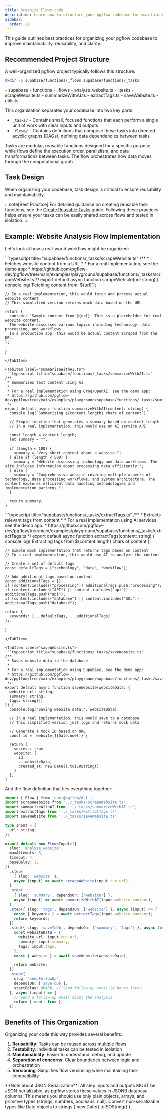 ```yaml
---
title: Organize Flows code
description: Learn how to structure your pgflow codebase for maintainability and reusability
sidebar:
  order: 20
---
```



<NotProductionReady />

This guide outlines best practices for organizing your pgflow codebase to improve maintainability, reusability, and clarity.

## Recommended Project Structure

A well-organized pgflow project typically follows this structure:

```bash frame="none"
mkdir -p supabase/functions/_flows supabase/functions/_tasks
```

<FileTree>
- supabase
  - functions
    - _flows
      - analyze_website.ts
    - _tasks
      - scrapeWebsite.ts
      - summarizeWithAI.ts
      - extractTags.ts
      - saveWebsite.ts
    - utils.ts
</FileTree>

This organization separates your codebase into two key parts:

- `_tasks/` - Contains small, focused functions that each perform a single unit of work with clear inputs and outputs
- `_flows/` - Contains definitions that compose these tasks into directed acyclic graphs (DAGs), defining data dependencies between tasks

Tasks are modular, reusable functions designed for a specific purpose, while flows define the execution order, parallelism, and data transformations between tasks. The flow orchestrates how data moves through the computational graph.

## Task Design

When organizing your codebase, task design is critical to ensure reusability and maintainability.

:::note[Best Practice]
For detailed guidance on creating reusable task functions, see the [Create Reusable Tasks](/how-to/create-reusable-tasks/) guide. Following these practices helps ensure your tasks can be easily shared across flows and tested in isolation.
:::

## Example: Website Analysis Flow Implementation

Let's look at how a real-world workflow might be organized:

<Tabs>
  <TabItem label="scrapeWebsite.ts">
  ```typescript title="supabase/functions/_tasks/scrapeWebsite.ts"
  /**
   * Fetches website content from a URL
   *
   * For a real implementation, see the demo app:
   * https://github.com/pgflow-dev/pgflow/tree/main/examples/playground/supabase/functions/_tasks/scrapeWebsite.ts
   */
  export default async function scrapeWebsite(url: string) {
    console.log(`Fetching content from: ${url}`);

    // In a real implementation, this would fetch and process actual website content
    // This simplified version returns mock data based on the URL

    return {
      content: `Sample content from ${url}. This is a placeholder for real website content.
      The website discusses various topics including technology, data processing, and workflows.
      In a production app, this would be actual content scraped from the URL.`
    };
  }
  ```
  </TabItem>

  <TabItem label="summarizeWithAI.ts">
  ```typescript title="supabase/functions/_tasks/summarizeWithAI.ts"
  /**
   * Summarizes text content using AI
   *
   * For a real implementation using Groq/OpenAI, see the demo app:
   * https://github.com/pgflow-dev/pgflow/tree/main/examples/playground/supabase/functions/_tasks/summarizeWithAI.ts
   */
  export default async function summarizeWithAI(content: string) {
    console.log(`Summarizing ${content.length} chars of content`);

    // Simple function that generates a summary based on content length
    // In a real implementation, this would use an AI service API

    const length = content.length;
    let summary = "";

    if (length < 100) {
      summary = "Very short content about a website.";
    } else if (length < 500) {
      summary = "Website discussing technology and data workflows. The site includes information about processing data efficiently.";
    } else {
      summary = "Comprehensive website covering multiple aspects of technology, data processing workflows, and system architecture. The content explores efficient data handling methodologies and implementation patterns.";
    }

    return summary;
  }
  ```
  </TabItem>

  <TabItem label="extractTags.ts">
  ```typescript title="supabase/functions/_tasks/extractTags.ts"
  /**
   * Extracts relevant tags from content
   *
   * For a real implementation using AI services, see the demo app:
   * https://github.com/pgflow-dev/pgflow/tree/main/examples/playground/supabase/functions/_tasks/extractTags.ts
   */
  export default async function extractTags(content: string) {
    console.log(`Extracting tags from ${content.length} chars of content`);

    // Simple mock implementation that returns tags based on content
    // In a real implementation, this would use AI to analyze the content

    // Create a set of default tags
    const defaultTags = ["technology", "data", "workflow"];

    // Add additional tags based on content
    const additionalTags = [];
    if (content.includes("processing")) additionalTags.push("processing");
    if (content.includes("API") || content.includes("api")) additionalTags.push("api");
    if (content.includes("database") || content.includes("SQL")) additionalTags.push("database");

    return {
      keywords: [...defaultTags, ...additionalTags]
    };
  }
  ```
  </TabItem>

  <TabItem label="saveWebsite.ts">
  ```typescript title="supabase/functions/_tasks/saveWebsite.ts"
  /**
   * Saves website data to the database
   *
   * For a real implementation using Supabase, see the demo app:
   * https://github.com/pgflow-dev/pgflow/tree/main/examples/playground/supabase/functions/_tasks/saveWebsite.ts
   */
  export default async function saveWebsite(websiteData: {
    website_url: string;
    summary: string;
    tags: string[];
  }) {
    console.log("Saving website data:", websiteData);

    // In a real implementation, this would save to a database
    // This simplified version just logs and returns mock data

    // Generate a mock ID based on URL
    const id = `website_${Date.now()}`;

    return {
      success: true,
      website: {
        id,
        ...websiteData,
        created_at: new Date().toISOString()
      }
    };
  }
  ```
  </TabItem>
</Tabs>

And the flow definition that ties everything together:

```typescript title="supabase/functions/_flows/analyze_website.ts"
import { Flow } from 'npm:@pgflow/dsl';
import scrapeWebsite from '../_tasks/scrapeWebsite.ts';
import summarizeWithAI from '../_tasks/summarizeWithAI.ts';
import extractTags from '../_tasks/extractTags.ts';
import saveWebsite from '../_tasks/saveWebsite.ts';

type Input = {
  url: string;
};

export default new Flow<Input>({
  slug: 'analyze_website',
  maxAttempts: 3,
  timeout: 4,
  baseDelay: 1,
})
  .step(
    { slug: 'website' },
    async (input) => await scrapeWebsite(input.run.url),
  )
  .step(
    { slug: 'summary', dependsOn: ['website'] },
    async (input) => await summarizeWithAI(input.website.content),
  )
  .step({ slug: 'tags', dependsOn: ['website'] }, async (input) => {
    const { keywords } = await extractTags(input.website.content);
    return keywords;
  })
  .step({ slug: 'saveToDb', dependsOn: ['summary', 'tags'] }, async (input) => {
    const websiteData = {
      website_url: input.run.url,
      summary: input.summary,
      tags: input.tags,
    };
    const { website } = await saveWebsite(websiteData);

    return website;
  })
  .step({ 
    slug: 'sendFollowUp', 
    dependsOn: ['saveToDb'],
    startDelay: 86400, // Send follow-up email 24 hours later
  }, async (input) => {
    // Send a follow-up email about the analysis
    return { sent: true };
  });
```

## Benefits of This Organization

Organizing your code this way provides several benefits:

1. **Reusability**: Tasks can be reused across multiple flows
2. **Testability**: Individual tasks can be tested in isolation
3. **Maintainability**: Easier to understand, debug, and update
4. **Separation of concerns**: Clear boundaries between logic and orchestration
5. **Versioning**: Simplifies flow versioning while maintaining task compatibility

<Aside>
**Note about JSON Serialization**: All step inputs and outputs MUST be JSON-serializable, as pgflow stores these values in JSONB database columns. This means you should use only plain objects, arrays, and primitive types (strings, numbers, booleans, null). Convert non-serializable types like Date objects to strings (`new Date().toISOString()`).
</Aside>
